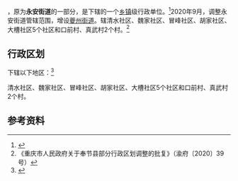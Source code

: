 {{中国乡级行政区|50/02/36/116/000
| 政府驻地 = 胡家社区夔府大道7号
| 电话区号 = 23
| 上级行政区 = [[奉节县|奉节县]]
| 行政区划 = 7
| 村委会 = 2
| 居委会 = 5
}}

'''{{PAGENAMEBASE}}'''，原为'''永安街道'''的一部分，是{{PRC admin/fullname|50/02/36/116/000|3}}下辖的一个[[乡镇|乡镇]]级行政单位。<ref>{{PRC admin/ref sgc|{{PRC admin/parent|50/02/36/116/000}}}}</ref>2020年9月，调整永安街道管辖范围，增设[[夔州街道|夔州街道]]。辖清水社区、魏家社区、冒峰社区、胡家社区、大槽社区5个社区和口前村、真武村2个村。<ref>《重庆市人民政府关于奉节县部分行政区划调整的批复》（渝府〔2020〕39号）</ref>

== 行政区划 ==

{{PAGENAMEBASE}}下辖以下地区：<ref>{{PRC admin/ref sgc|50/02/36/116/000}}</ref>

清水社区、魏家社区、冒峰社区、胡家社区、大槽社区5个社区和口前村、真武村2个村。

== 参考资料 ==

{{reflist}}

{{行政区划小作品}}
{{PRC admin/navcat|50/02/36/116/000}}